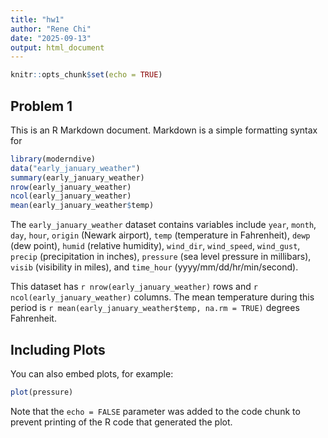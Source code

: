 ```yaml
---
title: "hw1"
author: "Rene Chi"
date: "2025-09-13"
output: html_document
---
```


```r
knitr::opts_chunk$set(echo = TRUE)
```

## Problem 1

This is an R Markdown document. Markdown is a simple formatting syntax for 

```r
library(moderndive)
data("early_january_weather")
summary(early_january_weather)
nrow(early_january_weather)
ncol(early_january_weather)
mean(early_january_weather$temp)
```
The `early_january_weather` dataset contains variables include `year`, `month`, `day`, `hour`, `origin` (Newark airport), `temp` (temperature in Fahrenheit), `dewp` (dew point), `humid` (relative humidity), `wind_dir`, `wind_speed`, `wind_gust`, `precip` (precipitation in inches), `pressure` (sea level pressure in millibars), `visib` (visibility in miles), and `time_hour` (yyyy/mm/dd/hr/min/second). 

This dataset has `r nrow(early_january_weather)` rows and `r ncol(early_january_weather)` columns. The mean temperature during this period is `r mean(early_january_weather$temp, na.rm = TRUE)` degrees Fahrenheit.

## Including Plots

You can also embed plots, for example:

```r
plot(pressure)
```

Note that the `echo = FALSE` parameter was added to the code chunk to prevent printing of the R code that generated the plot.
